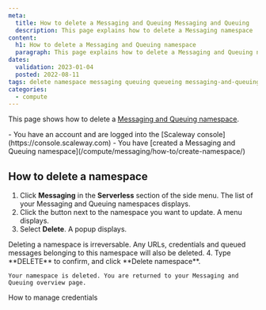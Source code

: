 ```yaml
---
meta:
  title: How to delete a Messaging and Queuing Messaging and Queuing
  description: This page explains how to delete a Messaging namespace
content:
  h1: How to delete a Messaging and Queuing namespace
  paragraph: This page explains how to delete a Messaging and Queuing namespace
dates:
  validation: 2023-01-04
  posted: 2022-08-11
tags: delete namespace messaging queuing queueing messaging-and-queuing name-space 
categories:
  - compute 
---
```


This page shows how to delete a [Messaging and Queuing namespace](/compute/messaging/concepts#namespace).

<Macro id="iam-requirements" />

<Message type="requirement">
  - You have an account and are logged into the [Scaleway console](https://console.scaleway.com)
  - You have [created a Messaging and Queuing namespace](/compute/messaging/how-to/create-namespace/)
</Message>

## How to delete a namespace

1. Click **Messaging** in the **Serverless** section of the side menu. The list of your Messaging and Queuing namespaces displays.
2. Click the <Icon name="more" /> button next to the namespace you want to update. A menu displays.
    <Lightbox src="scaleway-namespace-menu.webp" alt="" />
3. Select **Delete**. A popup displays.
    <Lightbox src="scaleway-delete-namespace.webp" alt="" />

  <Message type="important">
    Deleting a namespace is irreversable. Any URLs, credentials and queued messages belonging to this namespace will also be deleted.
  </Message>
4. Type **DELETE** to confirm, and click **Delete namespace**.

    Your namespace is deleted. You are returned to your Messaging and Queuing overview page.


<Navigation title="See Also">
  <PreviousButton to="/compute/messaging/how-to/manage-credentials/">How to manage credentials</PreviousButton>
</Navigation>
